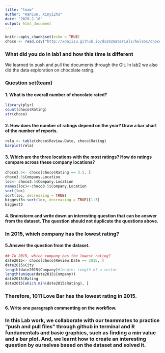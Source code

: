 ```yaml
---
title: "team"
author: "HanSun, XinyiZhu"
date: "2020.2.10"
output: html_document
---
```


```r
knitr::opts_chunk$set(echo = TRUE)
choco <- read.csv("http://xdaiisu.github.io/ds202materials/hwlabs/choco.csv")
```
### What did you do in lab1 and how this time is different
We learned to push and pull the documents through the Git. In lab2 we also did the data exploration on chocolate rating.

### Question set(team)
#### 1. What is the overall number of chocolate rated?
```r
library(plyr)
count(choco$Rating)
str(choco)
```
#### 2. How does the number of ratings depend on the year? Draw a bar chart of the number of reports.
```r
rela <- table(choco$Review.Date, choco$Rating)
barplot(rela)
```
#### 3. Which are the three locations with the most ratings? How do ratings compare across these company locations?
```r
choco3.5<- choco[choco$Rating == 3.5, ]
choco3.5$Company.Location
loc<- choco3.5$Company.Location
names(loc)<-choco3.5$Company.Location
sort(loc)
sort(loc, decreasing = TRUE)
biggest3<-sort(loc, decreasing = TRUE)[1:3]
biggest3
```
#### 4. Brainstorm and write down an interesting question that can be answer from the dataset. The question should not duplicate the questions above.

### In 2015, which company has the lowest rating?

#### 5.Answer the question from the dataset.
```r
## In 2015, which company has the lowest rating?
date2015<- choco[choco$Review.Date == 2015, ]
date2015$City
length(date2015$Company)#length: length of a vector
length(unique(date2015$Company))
date2015$Rating
date2015[which.min(date2015$Rating), ]
```
### Therefore, 1011 Love Bar has the lowest rating in 2015.

#### 6. Write one paragraph commenting on the workflow.
###  In this Lab work, we collaborate with our teammates to practice "push and pull files" through github in terminal and R fundamentals and basic graphics, such as finding a min value and a bar plot. And, we learnt how to create an interesting question by ourselves based on the dataset and solved it. 

